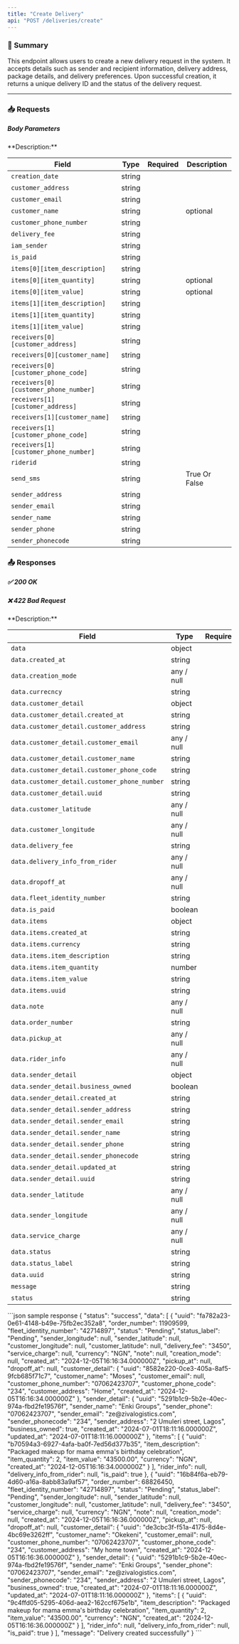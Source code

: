 ```yaml
---
title: "Create Delivery"
api: "POST /deliveries/create"
---
```



### 📝 Summary

This endpoint allows users to create a new delivery request in the system. It accepts details such as sender and recipient information, delivery address, package details, and delivery preferences. Upon successful creation, it returns a unique delivery ID and the status of the delivery request.

---

### 📥 Requests
##### Body Parameters
<Expandable>
**Description:** 

| **Field**   | **Type** | **Required** | **Description**          |
|-------------|----------|-------------:|---------------------------|
| `creation_date`   | string   |        |          |
| `customer_address`      | string   |        |                 |
| `customer_email` | string   |        |  |
| `customer_name`    | string   |        |  optional    |
| `customer_phone_number`    | string   |        |      |
| `delivery_fee`    | string   |        |      |
| `iam_sender`    | string   |        |      |
| `is_paid`    | string   |        |      |
| `items[0][item_description]`    | string   |        |      |
| `items[0][item_quantity]`    | string   |        |  optional    |
| `items[0][item_value]`    | string   |        |  optional    |
| `items[1][item_description]`    | string   |        |      |
| `items[1][item_quantity]`    | string   |        |      |
| `items[1][item_value]`    | string   |        |      |
| `receivers[0][customer_address]`    | string   |        |      |
| `receivers[0][customer_name]`    | string   |        |      |
| `receivers[0][customer_phone_code]`    | string   |        |      |
| `receivers[0][customer_phone_number]`    | string   |        |      |
| `receivers[1][customer_address]`    | string   |        |      |
| `receivers[1][customer_name]`    | string   |        |      |
| `receivers[1][customer_phone_code]`    | string   |        |      |
| `receivers[1][customer_phone_number]`    | string   |        |      |
| `riderid`    | string   |        |      |
| `send_sms`    | string   |        | True Or False     |
| `sender_address`    | string   |        |      |
| `sender_email`    | string   |        |      |
| `sender_name`    | string   |        |      |
| `sender_phone`    | string   |        |      |
| `sender_phonecode`    | string   |        |      |
</Expandable>


### 📤 Responses

##### ✅ 200 OK
##### ❌ 422 Bad Request

<Expandable>
**Description:** 

| **Field**   | **Type** | **Required** | **Description**          |
|-------------|----------|-------------:|---------------------------|
| `data`   | object   |       |           |
| `data.created_at`      | string   |        |                 |
| `data.creation_mode` | any / null   |        |  |
| `data.currecncy`    | string   |        |      |
| `data.customer_detail`    | object   |        |      |
| `data.customer_detail.created_at`    | string   |        |      |
| `data.customer_detail.customer_address`    | string   |        |      |
| `data.customer_detail.customer_email`    | any / null   |        |      |
| `data.customer_detail.customer_name`    | string   |        |      |
| `data.customer_detail.customer_phone_code`    | string   |        |      |
| `data.customer_detail.customer_phone_number`    | string   |        |      |
| `data.customer_detail.uuid`    | string   |        |      |
| `data.customer_latitude`    | any / null   |        |      |
| `data.customer_longitude`    | any / null   |        |      |
| `data.delivery_fee`    | string   |        |      |
| `data.delivery_info_from_rider`    | any / null   |        |      |
| `data.dropoff_at`    | any / null   |        |      |
| `data.fleet_identity_number`    | string   |        |      |
| `data.is_paid`    | boolean   |        |      |
| `data.items`    | object   |        |      |
| `data.items.created_at`    | string   |        |      |
| `data.items.currency`    | string   |        |      |
| `data.items.item_description`    | string   |        |      |
| `data.items.item_quantity`    | number   |        |      |
| `data.items.item_value`    | string   |        |      |
| `data.items.uuid`    | string   |        |      |
| `data.note`    | any / null   |        |      |
| `data.order_number`    | string  |        |      |
| `data.pickup_at`    | any / null   |        |      |
| `data.rider_info`    | any / null   |        |      |
| `data.sender_detail`    | object   |        |      |
| `data.sender_detail.business_owned`    | boolean   |        |      |
| `data.sender_detail.created_at`    | string   |        |      |
| `data.sender_detail.sender_address`    | string   |        |      |
| `data.sender_detail.sender_email`    | string   |        |      |
| `data.sender_detail.sender_name`    | string  |        |      |
| `data.sender_detail.sender_phone`    | string   |        |      |
| `data.sender_detail.sender_phonecode`    | string   |        |      |
| `data.sender_detail.updated_at`    | string   |        |      |
| `data.sender_detail.uuid`    | string   |        |      |
| `data.sender_latitude`    | any / null   |        |      |
| `data.sender_longitude`    | any / null   |        |      |
| `data.service_charge`    | any / null   |        |      |
| `data.status`    | string   |        |      |
| `data.status_label`    | string   |        |      |
| `data.uuid`    | string   |        |      |
| `message`    | string   |        |      |
| `status`    | string   |        |      |
</Expandable>

<ResponseExample>
    ```json sample response
    {
    "status": "success",
    "data": [
        {
            "uuid": "fa782a23-0e61-4148-b49e-75fb2ec352a8",
            "order_number": 11909599,
            "fleet_identity_number": "42714897",
            "status": "Pending",
            "status_label": "Pending",
            "sender_longitude": null,
            "sender_latitude": null,
            "customer_longitude": null,
            "customer_latitude": null,
            "delivery_fee": "3450",
            "service_charge": null,
            "currency": "NGN",
            "note": null,
            "creation_mode": null,
            "created_at": "2024-12-05T16:16:34.000000Z",
            "pickup_at": null,
            "dropoff_at": null,
            "customer_detail": {
                "uuid": "8582e220-0ce3-405a-8af5-9fcb685f71c7",
                "customer_name": "Moses",
                "customer_email": null,
                "customer_phone_number": "07062423707",
                "customer_phone_code": "234",
                "customer_address": "Home",
                "created_at": "2024-12-05T16:16:34.000000Z"
            },
            "sender_detail": {
                "uuid": "5291b1c9-5b2e-40ec-974a-fbd2fe19576f",
                "sender_name": "Enki Groups",
                "sender_phone": "07062423707",
                "sender_email": "ze@zivalogistics.com",
                "sender_phonecode": "234",
                "sender_address": "2 Umuleri street, Lagos",
                "business_owned": true,
                "created_at": "2024-07-01T18:11:16.000000Z",
                "updated_at": "2024-07-01T18:11:16.000000Z"
            },
            "items": [
                {
                    "uuid": "b70594a3-6927-4afa-ba0f-7ed56d377b35",
                    "item_description": "Packaged makeup for mama emma's birthday celebration",
                    "item_quantity": 2,
                    "item_value": "43500.00",
                    "currency": "NGN",
                    "created_at": "2024-12-05T16:16:34.000000Z"
                }
            ],
            "rider_info": null,
            "delivery_info_from_rider": null,
            "is_paid": true
        },
        {
            "uuid": "16b84f6a-eb79-4d60-a16a-8abb83a9af57",
            "order_number": 68826450,
            "fleet_identity_number": "42714897",
            "status": "Pending",
            "status_label": "Pending",
            "sender_longitude": null,
            "sender_latitude": null,
            "customer_longitude": null,
            "customer_latitude": null,
            "delivery_fee": "3450",
            "service_charge": null,
            "currency": "NGN",
            "note": null,
            "creation_mode": null,
            "created_at": "2024-12-05T16:16:36.000000Z",
            "pickup_at": null,
            "dropoff_at": null,
            "customer_detail": {
                "uuid": "de3cbc3f-f51a-4175-8d4e-4bc69e3262ff",
                "customer_name": "Okekeni",
                "customer_email": null,
                "customer_phone_number": "07062423707",
                "customer_phone_code": "234",
                "customer_address": "My home town",
                "created_at": "2024-12-05T16:16:36.000000Z"
            },
            "sender_detail": {
                "uuid": "5291b1c9-5b2e-40ec-974a-fbd2fe19576f",
                "sender_name": "Enki Groups",
                "sender_phone": "07062423707",
                "sender_email": "ze@zivalogistics.com",
                "sender_phonecode": "234",
                "sender_address": "2 Umuleri street, Lagos",
                "business_owned": true,
                "created_at": "2024-07-01T18:11:16.000000Z",
                "updated_at": "2024-07-01T18:11:16.000000Z"
            },
            "items": [
                {
                    "uuid": "9c4ffd05-5295-406d-aea2-162ccf675e1b",
                    "item_description": "Packaged makeup for mama emma's birthday celebration",
                    "item_quantity": 2,
                    "item_value": "43500.00",
                    "currency": "NGN",
                    "created_at": "2024-12-05T16:16:36.000000Z"
                }
            ],
            "rider_info": null,
            "delivery_info_from_rider": null,
            "is_paid": true
        }
    ],
    "message": "Delivery created successfully"
}
    ```
</ResponseExample>

